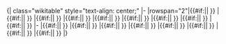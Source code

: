 <noinclude>{| class="wikitable" style="text-align: center;"
</noinclude>|-
|rowspan="2"|{{#if:{{{1|}}}|{{{1}}}|&nbsp;}}
|{{#if:{{{2|}}}|{{{2}}}|&nbsp;}}
|{{#if:{{{3|}}}|{{{3}}}|&nbsp;}}
|{{#if:{{{4|}}}|{{{4}}}|&nbsp;}}
|{{#if:{{{5|}}}|{{{5}}}|&nbsp;}}
|{{#if:{{{6|}}}|{{{6}}}|&nbsp;}}
|{{#if:{{{7|}}}|{{{7}}}|&nbsp;}}
|{{#if:{{{8|}}}|{{{8}}}|&nbsp;}}
|{{#if:{{{9|}}}|{{{9}}}|&nbsp;}}
|-
|{{#if:{{{10|}}}|{{{10}}}|&nbsp;}}
|{{#if:{{{11|}}}|{{{11}}}|&nbsp;}}
|{{#if:{{{12|}}}|{{{12}}}|&nbsp;}}
|{{#if:{{{13|}}}|{{{13}}}|&nbsp;}}
|{{#if:{{{14|}}}|{{{14}}}|&nbsp;}}
|{{#if:{{{15|}}}|{{{15}}}|&nbsp;}}
|{{#if:{{{16|}}}|{{{16}}}|&nbsp;}}
|{{#if:{{{17|}}}|{{{17}}}|&nbsp;}}
<noinclude>|}<noinclude>
{{Documentation}}
<!-- カテゴリと言語間リンクはここではなく、/doc サブページに追加してください -->
<!-- Please add categories and interwikis to the /doc subpage -->
</noinclude>